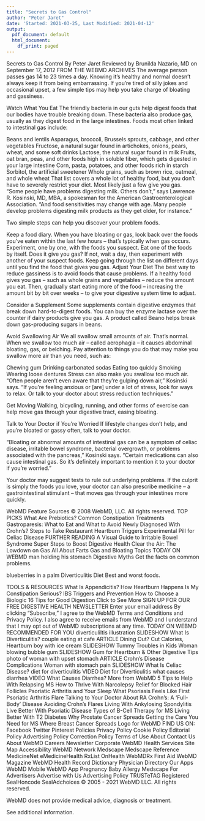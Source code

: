 ```yaml
---
title: "Secrets to Gas Control"
author: "Peter Jaret"
date: 'Started: 2021-03-25, Last Modified: 2021-04-12'
output:
  pdf_document: default
  html_document:
    df_print: paged
---
```

Secrets to Gas Control
By Peter Jaret
Reviewed by Brunilda Nazario, MD on September 17, 2012
FROM THE WEBMD ARCHIVES 
The average person passes gas 14 to 23 times a day. Knowing it’s healthy and normal doesn’t always keep it from being embarrassing. If you’re tired of silly jokes and occasional upset, a few simple tips may help you take charge of bloating and gassiness.

Watch What You Eat
The friendly bacteria in our guts help digest foods that our bodies have trouble breaking down. These bacteria also produce gas, usually as they digest food in the large intestines. Foods most often linked to intestinal gas include:

Beans and lentils
Asparagus, broccoli, Brussels sprouts, cabbage, and other vegetables
Fructose, a natural sugar found in artichokes, onions, pears, wheat, and some soft drinks
Lactose, the natural sugar found in milk
Fruits, oat bran, peas, and other foods high in soluble fiber, which gets digested in your large intestine
Corn, pasta, potatoes, and other foods rich in starch
Sorbitol, the artificial sweetener
Whole grains, such as brown rice, oatmeal, and whole wheat
That list covers a whole lot of healthy food, but you don’t have to severely restrict your diet. Most likely just a few give you gas. "Some people have problems digesting milk. Others don’t," says Lawrence R. Kosinski, MD, MBA, a spokesman for the American Gastroenterological Association. "And food sensitivities may change with age. Many people develop problems digesting milk products as they get older, for instance."

Two simple steps can help you discover your problem foods.

Keep a food diary. When you have bloating or gas, look back over the foods you’ve eaten within the last few hours – that’s typically when gas occurs.
Experiment, one by one, with the foods you suspect. Eat one of the foods by itself. Does it give you gas? If not, wait a day, then experiment with another of your suspect foods. Keep going through the list on different days until you find the food that gives you gas.
Adjust Your Diet
The best way to reduce gassiness is to avoid foods that cause problems. If a healthy food gives you gas – such as whole grains and vegetables -- reduce the amount you eat. Then, gradually start eating more of the food – increasing the amount bit by bit over weeks – to give your digestive system time to adjust.

Consider a Supplement
Some supplements contain digestive enzymes that break down hard-to-digest foods. You can buy the enzyme lactase over the counter if dairy products give you gas. A product called Beano helps break down gas-producing sugars in beans.

Avoid Swallowing Air
We all swallow small amounts of air. That’s normal. When we swallow too much air – called aerophagia -- it causes abdominal bloating, gas, or belching. Pay attention to things you do that may make you swallow more air than you need, such as:

Chewing gum
Drinking carbonated sodas
Eating too quickly
Smoking
Wearing loose dentures
Stress can also make you swallow too much air. "Often people aren’t even aware that they’re gulping down air," Kosinski says. "If you’re feeling anxious or [are] under a lot of stress, look for ways to relax. Or talk to your doctor about stress reduction techniques."

Get Moving
Walking, bicycling, running, and other forms of exercise can help move gas through your digestive tract, easing bloating.

Talk to Your Doctor if You’re Worried
If lifestyle changes don’t help, and you’re bloated or gassy often, talk to your doctor.

"Bloating or abnormal amounts of intestinal gas can be a symptom of celiac disease, irritable bowel syndrome, bacterial overgrowth, or problems associated with the pancreas," Kosinski says. "Certain medications can also cause intestinal gas. So it’s definitely important to mention it to your doctor if you’re worried."

Your doctor may suggest tests to rule out underlying problems. If the culprit is simply the foods you love, your doctor can also prescribe medicine -- a gastrointestinal stimulant -- that moves gas through your intestines more quickly.

WebMD Feature
Sources © 2008 WebMD, LLC. All rights reserved.
TOP PICKS
What Are Prebiotics?
Common Constipation Treatments
Gastroparesis: What to Eat and What to Avoid
Newly Diagnosed With Crohn's? Steps to Take
Restaurant Heartburn Triggers
Experimental Pill for Celiac Disease
FURTHER READING
A Visual Guide to Irritable Bowel Syndrome
Super Steps to Boost Digestive Health
Clear the Air: The Lowdown on Gas
All About Farts
Gas and Bloating Topics
TODAY ON WEBMD
man holding his stomach
Digestive Myths
Get the facts on common problems.

blueberries in a palm
Diverticulitis Diet
Best and worst foods.

TOOLS & RESOURCES
What Is Appendicitis?
How Heartburn Happens
Is My Constipation Serious?
IBS Triggers and Prevention
How to Choose a Biologic
16 Tips for Good Digestion
Click to See More
SIGN UP FOR OUR FREE DIGESTIVE HEALTH NEWSLETTER
Enter your email address
By clicking "Subscribe," I agree to the WebMD Terms and Conditions and Privacy Policy. I also agree to receive emails from WebMD and I understand that I may opt out of WebMD subscriptions at any time.
TODAY ON WEBMD
RECOMMENDED FOR YOU
diverticuliltis illustration
SLIDESHOW
What Is Diverticulitis?
couple eating at cafe
ARTICLE
Dining Out? Cut Calories, Heartburn
boy with ice cream
SLIDESHOW
Tummy Troubles in Kids
Woman blowing bubble gum
SLIDESHOW
Gum for Heartburn & Other Digestive Tips
photo of woman with upset stomach
ARTICLE
Crohn's Disease Complications
Woman with stomach pain
SLIDESHOW
What Is Celiac Disease?
diet for diverticulitis
VIDEO
Diet for Diverticulitis
what causes diarrhea
VIDEO
What Causes Diarrhea?
More from WebMD
5 Tips to Help With Relapsing MS
How to Thrive With Narcolepsy
Relief for Blocked Hair Follicles
Psoriatic Arthritis and Your Sleep
What Psoriasis Feels Like
First Psoriatic Arthritis Flare
Talking to Your Doctor About RA
Crohn's: A 'Full-Body' Disease
Avoiding Crohn’s Flares
Living With Ankylosing Spondylitis
Live Better With Psoriatic Disease
Types of B-Cell Therapy for MS
Living Better With T2 Diabetes
Why Prostate Cancer Spreads
Getting the Care You Need for MS
Where Breast Cancer Spreads
Logo for WebMD
FIND US ON:
Facebook
Twitter
Pinterest
Policies
Privacy Policy
Cookie Policy
Editorial Policy
Advertising Policy
Correction Policy
Terms of Use
About
Contact Us
About WebMD
Careers
Newsletter
Corporate
WebMD Health Services
Site Map
Accessibility
WebMD Network
Medscape
Medscape Reference
MedicineNet
eMedicineHealth
RxList
OnHealth
WebMDRx
First Aid
WebMD Magazine
WebMD Health Record
Dictionary
Physician Directory
Our Apps
WebMD Mobile
WebMD App
Pregnancy
Baby
Allergy
Medscape
For Advertisers
Advertise with Us
Advertising Policy
TRUSTeTAG Registered SealHoncode SealAdchoices
© 2005 - 2021 WebMD LLC. All rights reserved.

WebMD does not provide medical advice, diagnosis or treatment.

See additional information.

